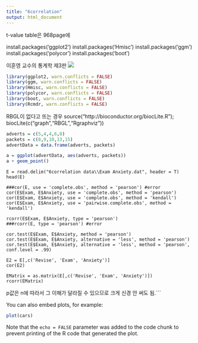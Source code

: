```yaml
---
title: "6correlation"
output: html_document
---
```

t-value table은 968page에

install.packages('ggplot2')
install.packages('Hmisc')
install.packages('ggm')
install.packages('polycor')
install.packages('boot')

이훈영 교수의 통계학 제3판
![](image\\f16-1.jpg)

```r
library(ggplot2, warn.conflicts = FALSE)
library(ggm, warn.conflicts = FALSE)
library(Hmisc, warn.conflicts = FALSE)
library(polycor, warn.conflicts = FALSE)
library(boot, warn.conflicts = FALSE)
library(Rcmdr, warn.conflicts = FALSE)
```


RBGL이 없다고 뜨는 경우
source("http://bioconductor.org/biocLite.R"); biocLite(c("graph","RBGL","Rgraphviz"))

```r
adverts = c(5,4,4,6,8)
packets = c(8,9,10,13,15)
advertData = data.frame(adverts, packets)

a = ggplot(advertData, aes(adverts, packets))
a + geom_point()
```


```
E = read.delim("6correlation data\\Exam Anxiety.dat", header = T)
head(E)

###cor(E, use = 'complete.obs', method = 'pearson') #error
cor(E$Exam, E$Anxiety, use = 'complete.obs', method = 'pearson')
cor(E$Exam, E$Anxiety, use = 'complete.obs', method = 'kendall')
cor(E$Exam, E$Anxiety, use = 'pairwise.complete.obs', method = 'kendall')

rcorr(E$Exam, E$Anxiety, type = 'pearson')
###rcorr(E, type = 'pearson') #error

cor.test(E$Exam, E$Anxiety, method = 'pearson')
cor.test(E$Exam, E$Anxiety, alternative = 'less', method = 'pearson')
cor.test(E$Exam, E$Anxiety, alternative = 'less', method = 'pearson', conf.level = .99)

E2 = E[,c('Revise', 'Exam', 'Anxiety')]
cor(E2)

EMatrix = as.matrix(E[,c('Revise', 'Exam', 'Anxiety')])
rcorr(EMatrix)
```
p값은 n에 따라서 그 이해가 달라질 수 있으므로 크게 신경 안 써도 됨.```





You can also embed plots, for example:

```r
plot(cars)
```

Note that the `echo = FALSE` parameter was added to the code chunk to prevent printing of the R code that generated the plot.
